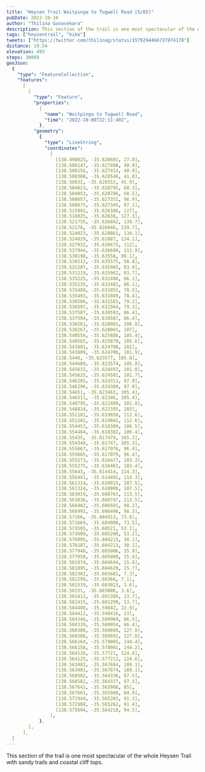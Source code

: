```yaml
---
title: "Heysen Trail Waitpinga to Tugwell Road [5/65]"
pubDate: 2022-10-10
author: "Thilina Gunasekara"
description: This section of the trail is one most spectacular of the whole Heysen Trail with sandy trails and coastal cliff tops.
tags: ["heysentrail", "hike"]
tweets: ["https://twitter.com/thilinag/status/1579294466737074178"]
distance: 19.54
elevation: 493
steps: 30099
geoJson:
  {
    "type": "FeatureCollection",
    "features":
      [
        {
          "type": "Feature",
          "properties":
            {
              "name": "Waitpinga to Tugwell Road",
              "time": "2022-10-08T22:11:40Z",
            },
          "geometry":
            {
              "type": "LineString",
              "coordinates":
                [
                  [138.498025, -35.626601, 27.8],
                  [138.500147, -35.627408, 40.9],
                  [138.500156, -35.627414, 40.9],
                  [138.500308, -35.628546, 41.8],
                  [138.50032, -35.628553, 41.9],
                  [138.504023, -35.628785, 68.3],
                  [138.504053, -35.628786, 68.5],
                  [138.508657, -35.627351, 96.9],
                  [138.508675, -35.627345, 97.1],
                  [138.515992, -35.626386, 127],
                  [138.516025, -35.62638, 127.3],
                  [138.521755, -35.626842, 139.7],
                  [138.52178, -35.626848, 139.7],
                  [138.524023, -35.628861, 134.1],
                  [138.524029, -35.62887, 134.1],
                  [138.527932, -35.636675, 112],
                  [138.527944, -35.636689, 111.9],
                  [138.530198, -35.63558, 99.1],
                  [138.530212, -35.635575, 98.8],
                  [138.531207, -35.635965, 83.9],
                  [138.531219, -35.635962, 83.7],
                  [138.535225, -35.632486, 86.1],
                  [138.535235, -35.632481, 86.1],
                  [138.535489, -35.631055, 78.5],
                  [138.535493, -35.631049, 78.4],
                  [138.536586, -35.631565, 79.2],
                  [138.536597, -35.631564, 79.3],
                  [138.537587, -35.630593, 86.4],
                  [138.537594, -35.630587, 86.4],
                  [138.538261, -35.628081, 106.8],
                  [138.538267, -35.628065, 107],
                  [138.540556, -35.625886, 105.4],
                  [138.540565, -35.625879, 105.6],
                  [138.543801, -35.624708, 102],
                  [138.543809, -35.624706, 101.9],
                  [138.5446, -35.623577, 105.8],
                  [138.544609, -35.623574, 105.8],
                  [138.545615, -35.624493, 101.8],
                  [138.545625, -35.624501, 101.7],
                  [138.546285, -35.624312, 97.9],
                  [138.546296, -35.624309, 97.9],
                  [138.54651, -35.623463, 105.4],
                  [138.546511, -35.62346, 105.4],
                  [138.548795, -35.622409, 102.8],
                  [138.548814, -35.622395, 103],
                  [138.551181, -35.619858, 112.6],
                  [138.551202, -35.619841, 112.6],
                  [138.554453, -35.618389, 106.5],
                  [138.554464, -35.618382, 106.4],
                  [138.55435, -35.617479, 105.3],
                  [138.554348, -35.61747, 105.3],
                  [138.555667, -35.617076, 96.4],
                  [138.555665, -35.617079, 96.4],
                  [138.555273, -35.616477, 103.3],
                  [138.555275, -35.616463, 103.4],
                  [138.55643, -35.614414, 114.3],
                  [138.556441, -35.614401, 114.3],
                  [138.561314, -35.610915, 107.5],
                  [138.561324, -35.610908, 107.5],
                  [138.563019, -35.608761, 113.5],
                  [138.563036, -35.608747, 113.5],
                  [138.566982, -35.606501, 98.2],
                  [138.566992, -35.606496, 98.3],
                  [138.57166, -35.604913, 73.6],
                  [138.571669, -35.604908, 73.5],
                  [138.573595, -35.60521, 53.1],
                  [138.573609, -35.605208, 53.2],
                  [138.576095, -35.604215, 30.1],
                  [138.576107, -35.604213, 30.1],
                  [138.577948, -35.605006, 35.9],
                  [138.577958, -35.605008, 35.8],
                  [138.581874, -35.604644, 15.8],
                  [138.581895, -35.604629, 15.7],
                  [138.582302, -35.603681, 7.3],
                  [138.582299, -35.60366, 7.1],
                  [138.581519, -35.603023, 3.6],
                  [138.58151, -35.603006, 3.6],
                  [138.581412, -35.601309, 13.7],
                  [138.581415, -35.601299, 13.7],
                  [138.584408, -35.59842, 22.9],
                  [138.584412, -35.598416, 23],
                  [138.584346, -35.589969, 66.5],
                  [138.584339, -35.589954, 66.4],
                  [138.568308, -35.589889, 127.8],
                  [138.568308, -35.589892, 127.8],
                  [138.566164, -35.579005, 144.4],
                  [138.566158, -35.578981, 144.2],
                  [138.564126, -35.57721, 124.6],
                  [138.564125, -35.577212, 124.6],
                  [138.563483, -35.567684, 109.1],
                  [138.563481, -35.567674, 109.1],
                  [138.560582, -35.564336, 97.5],
                  [138.560582, -35.564337, 97.5],
                  [138.567642, -35.565908, 85],
                  [138.567661, -35.565908, 84.9],
                  [138.572944, -35.565265, 91.3],
                  [138.572968, -35.565262, 91.4],
                  [138.575694, -35.564218, 94.5],
                ],
            },
        },
      ],
  }
---
```


This section of the trail is one most spectacular of the whole Heysen Trail with sandy trails and coastal cliff tops.

